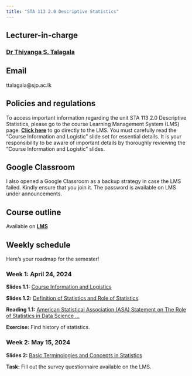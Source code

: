 ```yaml
---
title: "STA 113 2.0 Descriptive Statistics"
---
```


## Lecturer-in-charge

### [Dr Thiyanga S. Talagala](https://thiyanga.netlify.app/)

## Email

ttalagala\@sjp.ac.lk

## Policies and regulations

To access important information regarding the unit STA 113 2.0 Descriptive Statistics, please go to the course Learning Management System (LMS) page. [**Click here**](https://lms.fas.sjp.ac.lk/enrol/index.php?id=3646) to go directly to the LMS. You must carefully read the "Course Information and Logistic" slide set for essential details. It is your responsibility to be aware of important details by thoroughly reviewing the "Course Information and Logistic" slides.

## Google Classroom

I also opened a Google Classroom as a backup strategy in case the LMS failed. Kindly ensure that you join it. The password is available on LMS under announcements.

## Course outline

Available on [**LMS**](https://lms.fas.sjp.ac.lk/enrol/index.php?id=3646)

## Weekly schedule

Here’s your roadmap for the semester!

### Week 1: April 24, 2024

**Slides 1.1:** [Course Information and Logistics](./week0/index.html)

**Slides 1.2:** [Definition of Statistics and Role of Statistics](./week1/index.html)

**Reading 1.1:** [American Statistical Association (ASA) Statement on The Role of Statistics in Data Science ...](https://www.amstat.org/docs/default-source/amstat-documents/the-role-of-statistics-in-data-science-and-artificial-intelligence.pdf)

**Exercise:** Find history of statistics.

### Week 2: May 15, 2024

**Slides 2:** [Basic Terminologies and Concepts in Statistics](./week2/index.html)

**Task:** Fill out the survey questionnaire available on the LMS.